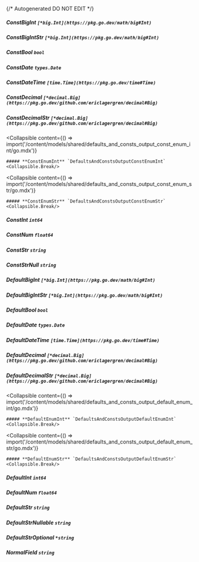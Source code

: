 {/* Autogenerated DO NOT EDIT  */}

##### **ConstBigInt** `[*big.Int](https://pkg.go.dev/math/big#Int)`

##### **ConstBigIntStr** `[*big.Int](https://pkg.go.dev/math/big#Int)`

##### **ConstBool** `bool`

##### **ConstDate** `types.Date`

##### **ConstDateTime** `[time.Time](https://pkg.go.dev/time#Time)`

##### **ConstDecimal** `[*decimal.Big](https://pkg.go.dev/github.com/ericlagergren/decimal#Big)`

##### **ConstDecimalStr** `[*decimal.Big](https://pkg.go.dev/github.com/ericlagergren/decimal#Big)`

<Collapsible
    content={() => import('/content/models/shared/defaults_and_consts_output_const_enum_int/go.mdx')}
>
    ##### **ConstEnumInt** `DefaultsAndConstsOutputConstEnumInt`
    <Collapsible.Break/>
</Collapsible>

<Collapsible
    content={() => import('/content/models/shared/defaults_and_consts_output_const_enum_str/go.mdx')}
>
    ##### **ConstEnumStr** `DefaultsAndConstsOutputConstEnumStr`
    <Collapsible.Break/>
</Collapsible>

##### **ConstInt** `int64`

##### **ConstNum** `float64`

##### **ConstStr** `string`

##### **ConstStrNull** `string`

##### **DefaultBigInt** `[*big.Int](https://pkg.go.dev/math/big#Int)`

##### **DefaultBigIntStr** `[*big.Int](https://pkg.go.dev/math/big#Int)`

##### **DefaultBool** `bool`

##### **DefaultDate** `types.Date`

##### **DefaultDateTime** `[time.Time](https://pkg.go.dev/time#Time)`

##### **DefaultDecimal** `[*decimal.Big](https://pkg.go.dev/github.com/ericlagergren/decimal#Big)`

##### **DefaultDecimalStr** `[*decimal.Big](https://pkg.go.dev/github.com/ericlagergren/decimal#Big)`

<Collapsible
    content={() => import('/content/models/shared/defaults_and_consts_output_default_enum_int/go.mdx')}
>
    ##### **DefaultEnumInt** `DefaultsAndConstsOutputDefaultEnumInt`
    <Collapsible.Break/>
</Collapsible>

<Collapsible
    content={() => import('/content/models/shared/defaults_and_consts_output_default_enum_str/go.mdx')}
>
    ##### **DefaultEnumStr** `DefaultsAndConstsOutputDefaultEnumStr`
    <Collapsible.Break/>
</Collapsible>

##### **DefaultInt** `int64`

##### **DefaultNum** `float64`

##### **DefaultStr** `string`

##### **DefaultStrNullable** `string`

##### **DefaultStrOptional** `*string`

##### **NormalField** `string`

